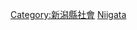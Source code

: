 {{Catnav|頁面分類|各種主題的頁面分類|按國家分類|各國教育|日本教育}}

{{日本行政區劃分類導航|教育}}

[[Category:新潟縣社會|Category:新潟縣社會]]
[[Category:日本各都道府縣教育|Niigata]]